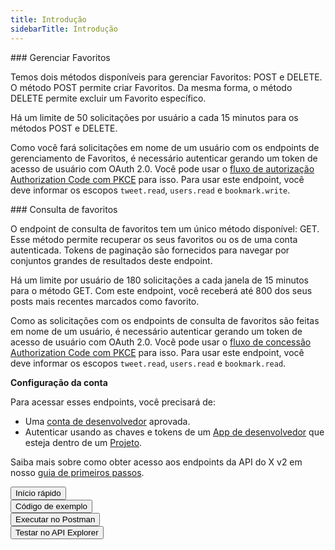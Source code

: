 ```yaml
---
title: Introdução
sidebarTitle: Introdução
---
```



<div id="manage-bookmarks">
  ### Gerenciar Favoritos
</div>

Temos dois métodos disponíveis para gerenciar Favoritos: POST e DELETE. O método POST permite criar Favoritos. Da mesma forma, o método DELETE permite excluir um Favorito específico.

Há um limite de 50 solicitações por usuário a cada 15 minutos para os métodos POST e DELETE.

Como você fará solicitações em nome de um usuário com os endpoints de gerenciamento de Favoritos, é necessário autenticar gerando um token de acesso de usuário com OAuth 2.0. Você pode usar o [fluxo de autorização Authorization Code com PKCE](/pt-BR/resources/fundamentals/authentication/oauth-2-0/user-access-token) para isso. Para usar este endpoint, você deve informar os escopos `tweet.read`, `users.read` e `bookmark.write`.

<div id="bookmarks-lookup">
  ### Consulta de favoritos
</div>

O endpoint de consulta de favoritos tem um único método disponível: GET. Esse método permite recuperar os seus favoritos ou os de uma conta autenticada. Tokens de paginação são fornecidos para navegar por conjuntos grandes de resultados deste endpoint.

Há um limite por usuário de 180 solicitações a cada janela de 15 minutos para o método GET. Com este endpoint, você receberá até 800 dos seus posts mais recentes marcados como favorito.

Como as solicitações com os endpoints de consulta de favoritos são feitas em nome de um usuário, é necessário autenticar gerando um token de acesso de usuário com OAuth 2.0. Você pode usar o [fluxo de concessão Authorization Code com PKCE](/pt-BR/resources/fundamentals/authentication/oauth-2-0/user-access-token) para isso. Para usar este endpoint, você deve informar os escopos `tweet.read`, `users.read` e `bookmark.read`.

**Configuração da conta**

Para acessar esses endpoints, você precisará de:

- Uma [conta de desenvolvedor](https://developer.x.com/en/portal/petition/essential/basic-info) aprovada.
- Autenticar usando as chaves e tokens de um [App de desenvolvedor](/pt-BR/resources/fundamentals/developer-apps) que esteja dentro de um [Projeto](/pt-BR/resources/fundamentals/projects).

Saiba mais sobre como obter acesso aos endpoints da API do X v2 em nosso [guia de primeiros passos](/pt-BR/x-api/getting-started/getting-access).

<div class="flex">
  <Button href="/pt-BR/x-api/posts/manage-tweets/quickstart">
    Início rápido
  </Button>

  <br />

  <Button href="https://github.com/xdevplatform/Twitter-API-v2-sample-code">
    Código de exemplo
  </Button>

  <br />

  <Button href="https://www.postman.com/xapidevelopers/">
    Executar no Postman
  </Button>

  <br />

  <Button href="https://developer.x.com/apitools/api?endpoint=%2F2%2Ftweets%2F%7Bid%7D%2Fbookmarks&method=get">
    Testar no API Explorer
  </Button>
</div>